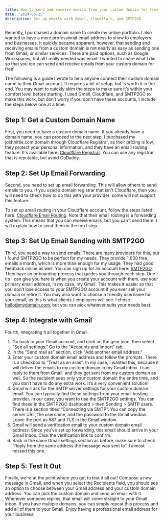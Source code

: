 ```yaml
---
title: How to send and receive emails from your custom domain for free
date: "2024-05-25"
description: Set up emails with Gmail, Cloudflare, and SMTP2GO
---
```


Recently, I purchased a domain name to create my online portfolio. I also wanted to have a more professional email address to show to employers and businesses. It quickly became apparent, however, that sending and receiving emails from a custom domain is not nearly as easy as sending one from Gmail, or similar services. There are paid options, such as Google Workspaces, but all I really needed was email. I wanted to share what I did so that you too can send and receive emails from your custom domain for free!

The following is a guide I wrote to help anyone connect their custom domain name to their Gmail account. It requires a bit of setup, but is worth it in the end. You may want to quickly skim the steps to make sure it’s within your comfort level before starting. I used Gmail, Cloudflare, and SMTP2GO to make this work, but don’t worry if you don’t have these accounts, I include the steps below one at a time.

## Step 1: Get a Custom Domain Name

First, you need to have a custom domain name. If you already have a domain name, you can proceed to the next step. I purchased my joshhittie.com domain through Cloudflare Registrar, as their pricing is low, they protect your personal information, and they have an email routing feature. It's available here: [Cloudflare Registrar](https://www.cloudflare.com/products/registrar/). You can use any registrar that is reputable, but avoid GoDaddy.

## Step 2: Set Up Email Forwarding

Second, you need to set up email forwarding. This will allow others to send emails to you. If you used a domain registrar that isn't Cloudflare, then you will need to check how to do this with your provider; some will not support this feature.

To set up email routing in your Cloudflare account, follow the steps listed here: [Cloudflare Email Routing](https://developers.cloudflare.com/email-routing/). Note that their email routing is a forwarding system. This means that you can receive emails, but you can't send them. I will explain how to send them in the next step.

## Step 3: Set Up Email Sending with SMTP2GO

Third, you need a way to send emails. There are many providers for this, but I found SMTP2GO to be perfect for my needs. They provide 1,000 free emails a month, which is more than enough for my usage. They had good feedback online as well. You can sign up for an account here: [SMTP2GO](https://www.smtp2go.com/). They have an onboarding process that guides you through each step. One tip I can give you here is when you create your account with them, use your primary email address, in my case, my Gmail. This makes it easier so that you don't lose access to your SMTP2GO account if you ever sell your domain or retire it. You may also want to choose a friendly username for your email, as this is what clients / employers will see. I chose hello@mydomain.com, but you can pick whatever suits your needs best.

## Step 4: Integrate with Gmail

Fourth, integrating it all together in Gmail.

1. Go back to your Gmail account, and click on the gear icon, then select "See all settings." Go to the "Accounts and Import" tab.
2. In the "Send mail as" section, click "Add another email address."
3. Enter your custom domain email address and follow the prompts. There is a checkbox to “Treat as an alias”. In my case, I wanted this, because it will deliver the emails to my custom domain in my Gmail inbox. I can reply to them from Gmail, and they get sent from my custom domain as well. So the recipient sees only your custom domain the entire time, and you don’t have to do any extra work. It’s a very convenient solution!
4. Gmail will ask for the SMTP server settings for your custom domain email. You can typically find these settings from your email hosting provider. In our case, you want to use the SMTP2GO settings. You can find these in the SMTP2GO dashboard > then Sending > SMTP users. There is a section titled “Connecting via SMTP”. You can copy the server URL, the username, and the password to the Gmail window. Leave the port as 587 and TLS in the Gmail window.
5. Gmail will send a verification email to your custom domain email address. Since you’ve set up forwarding, this email should arrive in your Gmail inbox. Click the verification link to confirm.
6. Back in the same Gmail settings section as before, make sure to check “Reply from the same address the message was sent to”. I almost missed this one.

## Step 5: Test It Out

Finally, we're at the point where you get to test it all out! Compose a new message in Gmail, and when you select the Recipients field, you should see an option to choose between your Gmail address and your custom domain address. You can pick the custom domain and send an email with it. Whenever someone replies, that email will come straight to your Gmail inbox. If you have multiple domains, you can simply repeat this process and add all of them to your Gmail. Enjoy having a professional email address for your business!
